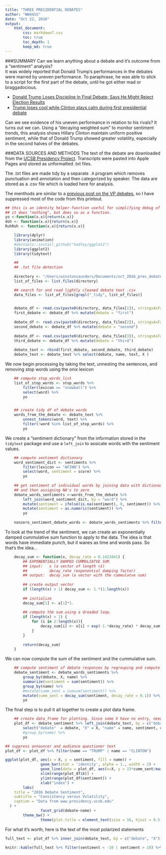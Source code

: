 ```yaml
---
title: "THREE PRESIDENTIAL DEBATES"
author: "WW44SS"
date: "Oct 22, 2016"
output: 
    html_document:
        css: markdown7.css
        toc: true
        toc_depth: 1
        keep_md: true
---
```



###SUMMARY
Can we learn anything about a debate and it's outcome from a "sentiment" analysis?  
It was widely reported that Donald Trump's performances in the debates were marred by uneven performance. To paraphrase, he was able to stick to a script for the first part of the debate, until he got either mad or braggadocious.    

* [Donald Trump Loses Discipline In Final Debate; Says He Might Reject Election Results](http://www.usnews.com/news/politics/articles/2016-10-20/donald-trump-loses-discipline-in-final-debate-says-he-might-reject-election-results)  
* [Trump loses cool while Clinton stays calm during first presidential debate](https://www.theguardian.com/us-news/2016/sep/27/debate-clinton-trump-recap-presidential-election-hofstra)  

Can we see evidence of his uneven performance in relation to his rivals? It turns out we can. Using a "decaying weighted sum" to monitor sentiment trends, this analysis shows Hillary Clinton maintain uniform positive sentiment, while that of Donald Trump showed greater volatility, especially in the second halves of the debates.

###DATA SOURCES AND METHODS
The text of the debate are downloaded from the [UCSB Presidency Project](http://www.presidency.ucsb.edu/debates.php). Transcripts were pasted into Apple Pages and stored as unformatted .txt files.  

The .txt files are made tidy by a separate `.R` program which removes punctuation and annotation and then categorized by speaker. The data are stored as a .csv file which is loaded here for analysis. 

The menthods are similar to a [previous post on the VP debates](http://rpubs.com/ww44ss/vp_debate), so I have suppressed most of the code from this printout.

```r
## this is an identity helper-function useful for simplifying debug of piped analysis steps
## it does "nothing", but does so as a function.
yo <-function(x.x){return(x.x)}
doh <- function(x.x){return(x.x)}
RuhRoh <- function(x.x){return(x.x)}

```

```r
    library(dplyr)
    library(animation)
    #devtools::install_github("hadley/ggplot2")
    library(ggplot2)
    library(tidytext)
```

```r

    ## 
    ## .txt file detection
    
    directory <- "/Users/winstonsaunders/Documents/oct_2016_pres_debate/"
    list_of_files <- list.files(directory)
```



```r
    ## search for and read lightly cleaned debate text .csv
    data_files <- list_of_files[grepl("_tidy", list_of_files)]

       
    debate_df <- read.csv(paste0(directory, data_files[1]), stringsAsFactors = FALSE) %>% as_data_frame
    first_debate <- debate_df %>% mutate(debate = "first")
    
    debate_df <- read.csv(paste0(directory, data_files[2]), stringsAsFactors = FALSE) %>% as_data_frame
    second_debate <- debate_df %>% mutate(debate = "second")
    
    debate_df <- read.csv(paste0(directory, data_files[3]), stringsAsFactors = FALSE) %>% as_data_frame
    third_debate <- debate_df %>% mutate(debate = "third")
    
    debate_text <- rbind(first_debate, second_debate, third_debate)
    debate_text <- debate_text %>% select(debate, name, text, X )

```

We now begin processing by taking the text, unnesting the sentences, and removing stop words using the onix lexicon

```r

    ## compute stop_words_list
    list_of_stop_words <- stop_words %>%
        filter(lexicon == "snowball") %>% 
        select(word) %>% 
        yo


    ## create tidy df of debate words
    words_from_the_debate <- debate_text %>%
        unnest_tokens(word, text) %>%
        filter(!word %in% list_of_stop_words) %>% 
        yo
```

We create a "sentiment dictionary" from the information stored in the `tidytext` package and use a `left_join` to assicate words with the sentiment values.

```r
    ## compute sentiment dictionary
    word_sentiment_dict <- sentiments %>%
        filter(lexicon == "AFINN") %>%
        select(word, sentiment = score) %>%
        yo
    
    ## get sentiment of individual words by joining data with dictionary using left_join
    ## and then assigning NA's to zero
    debate_words_sentiments <-words_from_the_debate %>%
        left_join(word_sentiment_dict, by = "word") %>%
        mutate(sentiment = ifelse(is.na(sentiment), 0, sentiment)) %>%
        mutate(sentiment = as.numeric(sentiment)) %>%
        yo
    
    nonzero_sentiment_debate_words <- debate_words_sentiments %>% filter(sentiment != 0)
```

To look at the trend of the sentiment, we can create an exponentially damped cummulative sum function to apply to the data. The idea is that words have immediate punch, but it wanes as time and words pass. So that's the idea...

```r
    decay_sum <- function(x, decay_rate = 0.1421041) {
        ## EXPONENTIALLY DAMPED CUMMULIATVE SUM
        ## input:   x (a vector of length >1)
        ##          decay_rate (exponential damping factor)
        ## output:  decay_sum (a vector with the cummulatve sum)
        
        ## create output vector
        if (length(x) > 1) decay_sum <- 1.*(1:length(x))
        
        ## initialize
        decay_sum[1] <- x[1]*1.
    
        ## compute the sum using a dreaded loop.
        if (length(x) > 1) {
            for (i in 2:length(x)){
                decay_sum[i] <- x[i] + exp(-1.*decay_rate) * decay_sum[i-1]
            }
        }
        
        return(decay_sum)
    }
```

We can now compute the sum of the sentiment and the cummulative sum.

```r
    ## compute sentiment of debate responses by regrouping and compute means and cumsums
    debate_sentiment <- debate_words_sentiments %>%
        group_by(debate, X, name) %>%
        summarize(sentiment = sum(sentiment)) %>%
        group_by(name) %>%
        #mutate(cumm_sent = cumsum(sentiment)) %>%
        mutate(cumm_sent = decay_sum(sentiment, decay_rate = 0.1)) %>%
        yo
```

The final step is to pull it all together to create a plot data frame. 

```r
    ## create data_frame for plotting. Since some X have no entry, need to fix those
    plot_df <- debate_sentiment %>% left_join(debate_text, by = c("debate", "X", "name")) %>%
        select("debate"  = debate, "X" = X, "name" = name, sentiment, cumm_sent, text) %>%
        #group_by(name) %>%
        yo
```

```r
## suppress announcer and audience questioner text
plot_df <- plot_df %>% filter(name == "TRUMP" | name == "CLINTON")

```


```r


ggplot(plot_df, aes(x = X, y = sentiment, fill = name)) +
                geom_bar(stat = 'identity', alpha = 1., width = 2) +
                geom_line(data = plot_df, aes(x=X, y = 15*cumm_sent/max(abs(plot_df$cumm_sent))), size = 2, color = "#DD8511", alpha = 0.5) +
                xlim(range(plot_df$X)) +
                ylim(range(plot_df$sentiment)) +
                xlab("index") +
        labs(
    title = "2016 Debate Sentiment",
    subtitle = "Consistency versus Volatility",
    caption = "Data from www.presidency.ucsb.edu"
  ) +
                facet_grid(debate~name) +
        theme_bw() + 
                theme(plot.title = element_text(size = 16, hjust = 0.5, color = "#222233", face="bold"), legend.position = "none", panel.background = element_rect(color = "#5566FF") )


```




For what it's worth, here is the text of the most polarized statements

```r

full_text <- plot_df %>% inner_join(debate_text, by = c("debate", "X")) %>% ungroup()

knitr::kable(full_text %>% filter(sentiment < -10 | sentiment > 10) %>% select("debate" = debate, X, "name" = name.x, sentiment, "raw text" = text.y), caption = "Most Negative Sentiment Phrases")

```


